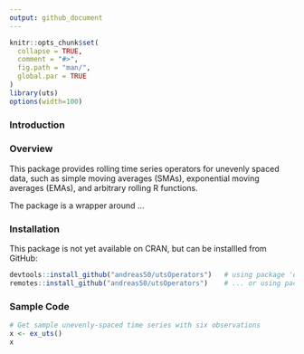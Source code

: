 ```yaml
---
output: github_document
---
```


<!-- README.md is generated from README.Rmd. Please edit that file -->

```r
knitr::opts_chunk$set(
  collapse = TRUE,
  comment = "#>",
  fig.path = "man/",
  global.par = TRUE
)
library(uts)
options(width=100)
```

### Introduction


### Overview

This package provides rolling time series operators for unevenly spaced data, such as simple moving averages (SMAs), exponential moving averages (EMAs), and arbitrary rolling R functions.

The package is a wrapper around ...


### Installation

This package is not yet available on CRAN, but can be installled from GitHub:

```r
devtools::install_github("andreas50/utsOperators")   # using package 'devtools'
remotes::install_github("andreas50/utsOperators")    # ... or using package 'remotes'
```

### Sample Code

```r
# Get sample unevenly-spaced time series with six observations
x <- ex_uts()
x
```
